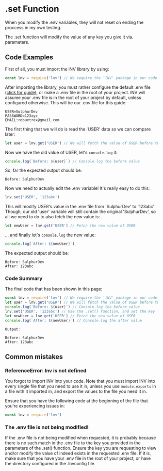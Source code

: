 
# .set Function

<Callout type="info">
    When you modify the .env variables, they will not reset on ending the proccess in my own testing.
</Callout>

The .set function will modify the value of any key you give it via. parameters.

## Code Examples

First of all, you must import the lNV library by using:

```js
const lnv = require('lnv') // We require the 'lNV' package in our code
```

After importing the library, you must rather configure the default .env file <a href="../config/env">(click for guide)</a>, or make a .env file in the root of your project.
lNV will assume your .env file is in the root of your project by default, unless configured otherwise. This will be our .env file for this guide:

```
USER=SulphurDev
PASSWORD=123xyz
EMAIL:robuxtrex@gmail.com
```

The first thing that we will do is read the 'USER' data so we can compare later:

```js
let user = lnv.get('USER') // We will fetch the value of USER before the modification of the value for comparison.
```

Now we have the old value of USER, let's `console.log` it:

```js
console.log(`Before: ${user}`) // Console.log the before value
```

So, far the expected output should be:

```
Before: SulphurDev
```

Now we need to actually edit the .env variable! It's really easy to do this:

```js
lnv.set('USER', '123abc')
```

This will modify USER's value in the .env file from 'SulphurDev' to '123abc'
Though, our old 'user' variable will still contain the original 'SulphurDev', so all we need to do to also fetch the new value is:

```js
let newUser = lnv.get('USER') // Fetch the new value of USER
```

... and finally let's `console.log` the new value:

```js
console.log(`After: ${newUser}`)
```

The expected output should be:

```
Before: SulphurDev
After: 123abc
```

### Code Summary

The final code that has been shown in this page:

```js
const lnv = require('lnv') // We require the 'lNV' package in our code
let user = lnv.get('USER') // We will fetch the value of USER before the modification of the value for comparison.
console.log(`Before: ${user}`) // Console.log the before value
lnv.set('USER', '123abc') // Use the .set() function, and set the key `USER`s' value to '123abc'
let newUser = lnv.get('USER') // Fetch the new value of USER
console.log(`After: ${newUser}`) // Console.log the after value
```
`Output:`
```
Before: SulphurDev
After: 123abc
```

## Common mistakes

### ReferenceError: lnv is not defined

You forgot to import lNV into your code.
Note that you must import lNV into every single file that you need to use it in, unless you use `module.exports` in a file with it imported in, and export the values to the file you need it in.

Ensure that you have the following code at the beginning of the file that you're experiencing issues in:

```js
const lnv = require('lnv')
```

### The .env file is not being modified!

If the .env file is not being modified when requested, it is probably because there is no such match in the .env file to the key you provided in the parameters of the .set() function.
Ensure the key you are requesting to view and/or modify the value of indeed exists in the requested .env file.
If it is, make sure that you have your .env file in the root of your project, or have the directory configured in the .lnvconfig file.